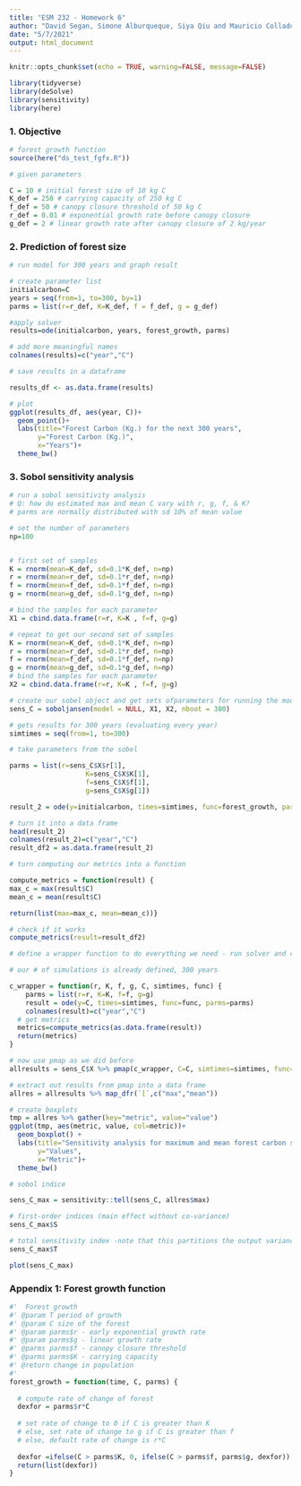 ```yaml
---
title: "ESM 232 - Homework 6"
author: "David Segan, Simone Alburqueque, Siya Qiu and Mauricio Collado"
date: "5/7/2021"
output: html_document
---
```


```r
knitr::opts_chunk$set(echo = TRUE, warning=FALSE, message=FALSE)

library(tidyverse)
library(deSolve)
library(sensitivity)
library(here)
```


### 1. Objective
```r
# forest growth function
source(here("ds_test_fgfx.R"))

# given parameters

C = 10 # initial forest size of 10 kg C
K_def = 250 # carrying capacity of 250 kg C
f_def = 50 # canopy closure threshold of 50 kg C
r_def = 0.01 # exponential growth rate before canopy closure
g_def = 2 # linear growth rate after canopy closure of 2 kg/year

```


### 2. Prediction of forest size
```r
# run model for 300 years and graph result

# create parameter list
initialcarbon=C
years = seq(from=1, to=300, by=1)
parms = list(r=r_def, K=K_def, f = f_def, g = g_def)

#apply solver
results=ode(initialcarbon, years, forest_growth, parms)

# add more meaningful names
colnames(results)=c("year","C")

# save results in a dataframe

results_df <- as.data.frame(results)

```

```r
# plot
ggplot(results_df, aes(year, C))+
  geom_point()+
  labs(title="Forest Carbon (Kg.) for the next 300 years", 
       y="Forest Carbon (Kg.)", 
       x="Years")+
  theme_bw()

```


### 3. Sobol sensitivity analysis
```r
# run a sobol sensitivity analysis
# Q: how do estimated max and mean C vary with r, g, f, & K?
# parms are normally distributed with sd 10% of mean value

# set the number of parameters
np=100


# first set of samples
K = rnorm(mean=K_def, sd=0.1*K_def, n=np)
r = rnorm(mean=r_def, sd=0.1*r_def, n=np)
f = rnorm(mean=f_def, sd=0.1*f_def, n=np)
g = rnorm(mean=g_def, sd=0.1*g_def, n=np)

# bind the samples for each parameter
X1 = cbind.data.frame(r=r, K=K , f=f, g=g)

# repeat to get our second set of samples
K = rnorm(mean=K_def, sd=0.1*K_def, n=np)
r = rnorm(mean=r_def, sd=0.1*r_def, n=np)
f = rnorm(mean=f_def, sd=0.1*f_def, n=np)
g = rnorm(mean=g_def, sd=0.1*g_def, n=np)
# bind the samples for each parameter
X2 = cbind.data.frame(r=r, K=K , f=f, g=g)

# create our sobel object and get sets ofparameters for running the model
sens_C = soboljansen(model = NULL, X1, X2, nboot = 300)

# gets results for 300 years (evaluating every year)
simtimes = seq(from=1, to=300) 

# take parameters from the sobel

parms = list(r=sens_C$X$r[1], 
                   K=sens_C$X$K[1], 
                   f=sens_C$X$f[1], 
                   g=sens_C$X$g[1])

result_2 = ode(y=initialcarbon, times=simtimes, func=forest_growth, parms=parms)

# turn it into a data frame
head(result_2)
colnames(result_2)=c("year","C")
result_df2 = as.data.frame(result_2)

# turn computing our metrics into a function

compute_metrics = function(result) {
max_c = max(result$C)
mean_c = mean(result$C)

return(list(max=max_c, mean=mean_c))}

# check if it works
compute_metrics(result=result_df2)

# define a wrapper function to do everything we need - run solver and compute metrics - and send back results for each parameter

# our # of simulations is already defined, 300 years

c_wrapper = function(r, K, f, g, C, simtimes, func) {
    parms = list(r=r, K=K, f=f, g=g)
    result = ode(y=C, times=simtimes, func=func, parms=parms) 
    colnames(result)=c("year","C")
  # get metrics
  metrics=compute_metrics(as.data.frame(result))
  return(metrics)
}

# now use pmap as we did before
allresults = sens_C$X %>% pmap(c_wrapper, C=C, simtimes=simtimes, func=forest_growth)

# extract out results from pmap into a data frame
allres = allresults %>% map_dfr(`[`,c("max","mean"))

```

```r
# create boxplots
tmp = allres %>% gather(key="metric", value="value")
ggplot(tmp, aes(metric, value, col=metric))+
  geom_boxplot() +
  labs(title="Sensitivity analysis for maximum and mean forest carbon size (300 years)", 
       y="Values", 
       x="Metric")+
  theme_bw()
```


```r
# sobol indice

sens_C_max = sensitivity::tell(sens_C, allres$max)

# first-order indices (main effect without co-variance)
sens_C_max$S

# total sensitivity index -note that this partitions the output variance - so values sum to 1
sens_C_max$T

plot(sens_C_max)

```


### Appendix 1: Forest growth function
```r
#'  Forest growth
#' @param T period of growth
#' @param C size of the forest
#' @param parms$r - early exponential growth rate
#' @param parms$g - linear growth rate
#' @parms parms$f - canopy closure threshold
#' @parms parms$K - carrying capacity
#' @return change in population 
#'
forest_growth = function(time, C, parms) {
  
  # compute rate of change of forest
  dexfor = parms$r*C
  
  # set rate of change to 0 if C is greater than K 
  # else, set rate of change to g if C is greater than f
  # else, default rate of change is r*C
  
  dexfor =ifelse(C > parms$K, 0, ifelse(C > parms$f, parms$g, dexfor))
  return(list(dexfor))
}
```

